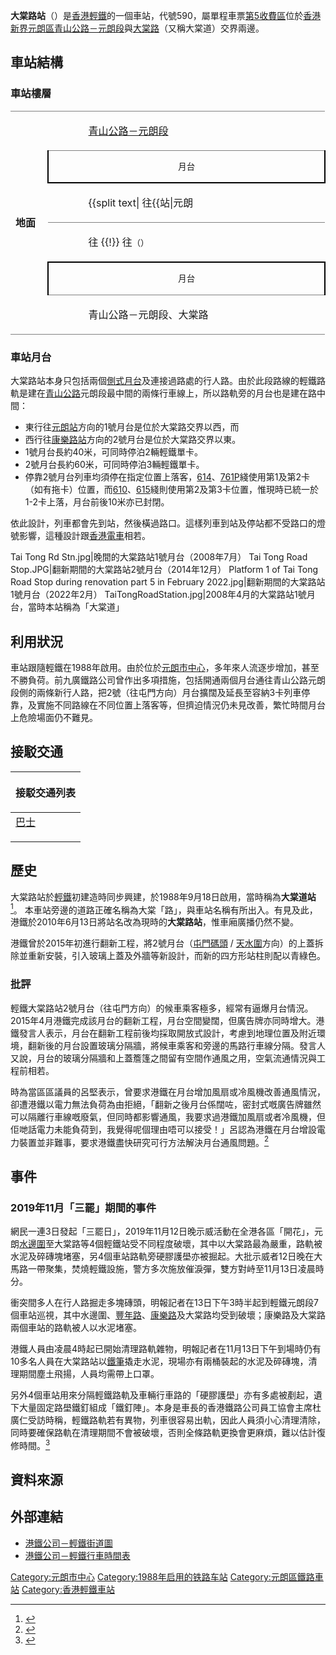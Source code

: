 {{NoteTA
|1=月台}}
{{Infobox station
|name = 大棠路
|eng_name = Tai Tong Road
|linecolour={{輕鐵顏色|610}}
|linecolour2={{輕鐵顏色|614}}
|linecolour3={{輕鐵顏色|615}}
|linecolour4={{輕鐵顏色|761P}}
|image = Tai Tong Road Stop after renovation.JPG
|caption = 翻新後的大棠路站2號月台（2015年3月）
|borough = {{HKG}}[[新界|新界]][[元朗區|元朗區]]
|address = [[青山公路－元朗段|青山公路－元朗段]]近[[大棠路|大棠路]]
|coordinates = {{Coord|22|26|40.5|N|114|1|48.36|E|display=it|type:railwaystation}}
|elevation = 
|operator = [[香港鐵路有限公司|香港鐵路有限公司]]
|lines = {{香港輕鐵路綫|610}}{{香港輕鐵路綫|614}}{{香港輕鐵路綫|615}}{{香港輕鐵路綫|761P}}
|distance = 
|platform = 2個[[側式月台|側式月台]]
|tracks = 2條
|connections = [[香港巴士|巴士]]、[[香港小巴|小巴]]
|farezone = [[輕鐵第5收費區|第5收費區]]
|structure = 地面車站
|hall = 
|depth = 
|levels = 
|interchange = 
|exits = 
|lift = 
|escalator = 
|shop = 
|architect = 
|architectural_style = 
|colour = 
|status = 使用中
|code = 590
|built = 
|opened = 1988年9月18日
|opening = 
|closed = 
|rebuilt = 
|former = 
|passengers = 
|first = {{collapsible list
 |title = 　
 |
{{香港輕鐵路綫|610}}
:往{{站|元朗||輕鐵}}：06:00
:往{{站|屯門碼頭}}：05:22<br />
{{香港輕鐵路綫|614}}
:往{{站|元朗||輕鐵}}：05:57
:往{{站|屯門碼頭}}：05:19<br />
{{香港輕鐵路綫|615}}
:往{{站|元朗||輕鐵}}：05:58
:往{{站|屯門碼頭}}：05:20<br />
{{香港輕鐵路綫|761P}}
:往{{站|天逸}}：05:30
:往{{站|元朗||輕鐵}}：05:47
}}
|last = {{collapsible list
 |title = 　
 |
{{香港輕鐵路綫|610}}
:往{{站|元朗||輕鐵}}：01:08
:往{{站|屯門碼頭}}：00:46<br />
{{香港輕鐵路綫|614}}
:往{{站|元朗||輕鐵}}：01:14
:往{{站|屯門碼頭}}：00:37<br />
{{香港輕鐵路綫|615}}
:往{{站|元朗||輕鐵}}：01:08
:往{{站|屯門碼頭}}：00:30<br />
{{香港輕鐵路綫|761P}}
:往{{站|天逸}}：00:58
:往{{站|元朗||輕鐵}}：00:57
}}
|adjacent = {{Adjacent stations|system=香港輕鐵
|line1=610|left1=康樂路|right1=元朗
|line2=614|left2=康樂路|right2=元朗
|line3=615|left3=康樂路|right3=元朗
|line4=761P|left4=康樂路|right4=元朗}}
|other_services = 
|route_map = {{Routemap|inline=yes|legend=no|map=
v-RP2!~RP2!~MFADEg\uvSTR!~MFADEg\vRP2-!~RP2!~MFADEg~~ ~~ ~~ ~~{{RoutemapRoute|Ricon=U|往{{站|元朗||輕鐵}}}}
STRc3 grey!~MFADEgq\v-RP2!~RP2\uvSTRgf\RP2nl!~RP2\
RP22+4!~MFADEgq\RP2nr!~RP2!~RP23+n\uvSTR\BSr!~RP2eRP2\RP2q!~MFADEfq
STRc1 grey\RP2!~RP22+4\uvSTR!~STRc3 grey\BSr!~RP2\
RP2!~STRc1 grey!~num1l\RP22+4!~uvSTR\RP2!~STRc3 grey!~num2r
\BSl!~RP2\uvSTR!~STRc1 grey\RP2!~RP22+4\STRc3 grey
RP2q!~MFADEgq\BSl!~RP2wRP2\uvSTR\RP2sr!~RP2!~STRc1 grey\RP22+4!~MFADEfq
\RP2!~RP2sl\uvSTRgf\vRP2-!~RP2\STRc1 grey!~MFADEfq
RP2!~v-RP2!~MFADEf\uvSTR!~MFADEf\vRP2-!~RP2!~MFADEf~~ ~~ ~~ ~~{{RoutemapRoute|Ricon=D|往{{站|康樂路}}}}
}}
}}

'''大棠路站'''（{{lang-en|Tai Tong Road Stop}}）是[[香港輕鐵|香港輕鐵]]的一個車站，代號590，屬單程車票[[輕鐵第5收費區|第5收費區]]位於[[香港|香港]][[新界|新界]][[元朗區|元朗區]][[青山公路－元朗段|青山公路－元朗段]]與[[大棠路|大棠路]]（又稱大棠道）交界兩邊。

==車站結構==
===車站樓層===
{|cellspacing=0 cellpadding=3
|-
|style="border-top:solid 1px gray;border-bottom:solid 1px gray;" width=50 rowspan=7 valign=top|'''地面'''
|style="border-top:solid 1px gray;" width=50|{{出}}
|style="border-top:solid 1px gray;" width=450|[[青山公路－元朗段|青山公路－元朗段]]
|-
|style="border-top:solid 1px gray;border-right:solid 2px black;border-left:solid 2px black;border-bottom:solid 2px black;font-size:smaller;text-align:center;" colspan=2|月台
|-
|style="border-bottom:solid 1px gray;"|
|style="border-bottom:solid 1px gray;"|{{split text|{{月台編號|LR|1}} {{香港輕鐵路綫|610}} {{香港輕鐵路綫|614}} {{香港輕鐵路綫|615}} {{香港輕鐵路綫|761P}} 往{{站|元朗||輕鐵}}<small>（總站）</small>|{{arrow|R}}}}
|-
| {{arrow|L}}
| {{月台編號|LR|2}} {{香港輕鐵路綫|610}} {{香港輕鐵路綫|614}} {{香港輕鐵路綫|615}} 往{{站|屯門碼頭}} {{!}} {{香港輕鐵路綫|761P}} 往{{站|天逸}}<small>（{{站|康樂路}}）</small>
|-
|style="border-top:solid 2px black;border-right:solid 2px black;border-left:solid 2px black;border-bottom:solid 1px gray;font-size:smaller;text-align:center;" colspan=2|月台
|-
|style="border-bottom:solid 1px gray;"|{{出}}
|style="border-bottom:solid 1px gray;"|青山公路－元朗段、大棠路
|}

===車站月台===
大棠路站本身只包括兩個[[側式月台|側式月台]]及連接過路處的行人路。由於此段路線的輕鐵路軌是建在[[青山公路|青山公路]]元朗段最中間的兩條行車線上，所以路軌旁的月台也是建在路中間：
*東行往[[元朗站_(輕鐵)|元朗站]]方向的1號月台是位於大棠路交界以西，而
*西行往[[康樂路站|康樂路站]]方向的2號月台是位於大棠路交界以東。
*1號月台長約40米，可同時停泊2輛輕鐵單卡。
*2號月台長約60米，可同時停泊3輛輕鐵單卡。
*停靠2號月台列車均須停在指定位置上落客，[[香港輕鐵614綫|614]]、[[香港輕鐵761P綫|761P]]綫使用第1及第2卡（如有拖卡）位置，而[[香港輕鐵610綫|610]]、[[香港輕鐵615綫|615]]綫則使用第2及第3卡位置，惟現時已統一於1-2卡上落，月台前後10米亦已封閉。

依此設計，列車都會先到站，然後橫過路口。這樣列車到站及停站都不受路口的燈號影響，這種設計跟[[香港電車|香港電車]]相若。
<gallery>
Tai Tong Rd Stn.jpg|晚間的大棠路站1號月台（2008年7月）
Tai Tong Road Stop.JPG|翻新期間的大棠路站2號月台（2014年12月）
Platform 1 of Tai Tong Road Stop during renovation part 5 in February 2022.jpg|翻新期間的大棠路站1號月台（2022年2月）
TaiTongRoadStation.jpg|2008年4月的大棠路站1號月台，當時本站稱為「大棠道」
</gallery>

==利用狀況==
車站跟隨輕鐵在1988年啟用。由於位於[[元朗市中心|元朗市中心]]，多年來人流逐步增加，甚至不勝負荷。前九廣鐵路公司曾作出多項措施，包括開通兩個月台通往青山公路元朗段側的兩條新行人路，把2號（往屯門方向）月台擴闊及延長至容納3卡列車停靠，及實施不同路線在不同位置上落客等，但擠迫情況仍未見改善，繁忙時間月台上危險場面仍不難見。

==接駁交通==
{| class="mw-collapsible mw-collapsed wikitable" style="background:white; margin: 0 auto; width: auto;"  
! 接駁交通列表
|-
|
;[[香港巴士|巴士]]
{{港鐵巴士簡單列表|K65|K74}}
|}

==歷史==
大棠路站於[[香港輕鐵|輕鐵]]初建造時同步興建，於1988年9月18日啟用，當時稱為'''大棠道站'''<ref>{{cite web |url=http://hkrail.wikia.com/wiki/%E5%A4%A7%E6%A3%A0%E8%B7%AF%E7%AB%99 |title=大棠路站 |archive-url=https://web.archive.org/web/20190212050407/http://hkrail.wikia.com/wiki/%E5%A4%A7%E6%A3%A0%E8%B7%AF%E7%AB%99 |archive-date=2019-02-12 |date= |publisher=香港鐵路大典 |access-date=2021-03-21 |dead-url=no }}</ref>。
本車站旁邊的道路正確名稱為大棠「路」，與車站名稱有所出入。有見及此，港鐵於2010年6月13日將站名改為現時的'''大棠路站'''，惟車廂廣播仍然不變。

港鐵曾於2015年初進行翻新工程，將2號月台（[[屯門碼頭站|屯門碼頭]] / [[天水圍|天水圍]]方向）的上蓋拆除並重新安裝，引入玻璃上蓋及外牆等新設計，而新的四方形站柱則配以青綠色。

===批評===
輕鐵大棠路站2號月台（往屯門方向）的候車乘客極多，經常有逼爆月台情況。2015年4月港鐵完成該月台的翻新工程，月台空間變闊，但廣告牌亦同時增大。港鐵發言人表示，月台在翻新工程前後均採取開放式設計，考慮到地理位置及附近環境，翻新後的月台設置玻璃分隔牆，將候車乘客和旁邊的馬路行車線分隔。發言人又說，月台的玻璃分隔牆和上蓋簷篷之間留有空間作通風之用，空氣流通情況與工程前相若。

時為當區區議員的呂堅表示，曾要求港鐵在月台增加風扇或冷風機改善通風情況，卻遭港鐵以電力無法負荷為由拒絕，「翻新之後月台係闊咗，密封式嘅廣告牌雖然可以隔離行車線嘅廢氣，但同時都影響通風，我要求過港鐵加風扇或者冷風機，但佢哋話電力未能負荷到，我覺得呢個理由唔可以接受！」呂認為港鐵在月台增設電力裝置並非難事，要求港鐵盡快研究可行方法解決月台通風問題。<ref>{{cite web |url=https://hk.on.cc/hk/bkn/cnt/news/20150831/bkn-20150831195015701-0831_00822_001.html |title=月台廣告牌似屏風　輕鐵大棠路站焗熱 |publisher=東網 |access-date=2021-03-21 |archive-url= |archive-date= |date=2015-08-31 |dead-url=no }}</ref>

==事件==
===2019年11月「三罷」期間的事件===
{{main|破曉行動}}
網民一連3日發起「三罷日」，2019年11月12日晚示威活動在全港各區「開花」，元朗[[水邊圍站|水邊圍]]至大棠路等4個輕鐵站受不同程度破壞，其中以大棠路最為嚴重，路軌被水泥及碎磚塊堵塞，另4個車站路軌旁硬膠護壆亦被掘起。大批示威者12日晚在大馬路一帶聚集，焚燒輕鐵設施，警方多次施放催淚彈，雙方對峙至11月13日凌晨時分。

衝突間多人在行人路掘走多塊磚頭，明報記者在13日下午3時半起到輕鐵元朗段7個車站巡視，其中水邊圍、[[豐年路站|豐年路]]、[[康樂路站|康樂路]]及大棠路均受到破壞；康樂路及大棠路兩個車站的路軌被人以水泥堵塞。

港鐵人員由凌晨4時起已開始清理路軌雜物，明報記者在11月13日下午到場時仍有10多名人員在大棠路站以[[鐵撬|鐵筆]]撬走水泥，現場亦有兩桶裝起的水泥及碎磚塊，清理期間塵土飛揚，人員均需帶上口罩。

另外4個車站用來分隔輕鐵路軌及車輛行車路的「硬膠護壆」亦有多處被剷起，遺下大量固定路壆鐵釘組成「鐵釘陣」。本身是車長的香港鐵路公司員工協會主席杜廣仁受訪時稱，輕鐵路軌若有異物，列車很容易出軌，因此人員須小心清理清除，同時要確保路軌在清理期間不會被破壞，否則全條路軌更換會更麻煩，難以估計復修時間。<ref>{{cite web |url=https://news.mingpao.com/ins/%e6%b8%af%e8%81%9e/article/20191113/s00001/1573640263575/%e5%85%83%e6%9c%97%e8%bc%95%e9%90%b5%e8%b7%af%e8%bb%8c%e8%a2%ab%e5%a1%ab%e6%b0%b4%e6%b3%a5%e7%a0%b4%e5%a3%9e-%e6%b8%af%e9%90%b5%e5%8a%a0%e7%b7%8a%e6%b8%85%e7%90%86%e9%9b%9c%e7%89%a9%e7%b6%ad%e4%bf%ae |title=元朗輕鐵路軌被填水泥破壞　港鐵加緊清理雜物維修 (18:27) |publisher=明報 |access-date=2021-03-21 |archive-url=https://web.archive.org/web/20201101013154/https://news.mingpao.com/ins/%e6%b8%af%e8%81%9e/article/20191113/s00001/1573640263575/%e5%85%83%e6%9c%97%e8%bc%95%e9%90%b5%e8%b7%af%e8%bb%8c%e8%a2%ab%e5%a1%ab%e6%b0%b4%e6%b3%a5%e7%a0%b4%e5%a3%9e-%e6%b8%af%e9%90%b5%e5%8a%a0%e7%b7%8a%e6%b8%85%e7%90%86%e9%9b%9c%e7%89%a9%e7%b6%ad%e4%bf%ae |archive-date=2020-11-01 |date=2019-11-13 |dead-url=no }}</ref>

==資料來源==
{{reflist|2}}

==外部連結==
{{commonscat|Tai Tong Road Stop|大棠路站}}
*[http://www.mtr.com.hk/archive/ch/services/maps/11.gif 港鐵公司－輕鐵街道圖]{{Wayback|url=http://www.mtr.com.hk/archive/ch/services/maps/11.gif |date=20160304120149 }}
*[http://www.mtr.com.hk/chi/lr_bus/schedule/schedule_index.html 港鐵公司－輕鐵行車時間表]{{Wayback|url=http://www.mtr.com.hk/chi/lr_bus/schedule/schedule_index.html |date=20081029002605 }}

{{香港輕鐵610綫}}
{{香港輕鐵614綫}}
{{香港輕鐵615綫}}
{{香港輕鐵761P綫}}
{{港鐵車站|LRT}}

[[Category:元朗市中心|Category:元朗市中心]]
[[Category:1988年启用的铁路车站|Category:1988年启用的铁路车站]]
[[Category:元朗區鐵路車站|Category:元朗區鐵路車站]]
[[Category:香港輕鐵車站|Category:香港輕鐵車站]]